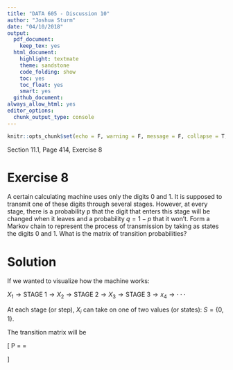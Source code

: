 ```yaml
---
title: "DATA 605 - Discussion 10"
author: "Joshua Sturm"
date: "04/10/2018"
output:
  pdf_document:
    keep_tex: yes
  html_document:
    highlight: textmate
    theme: sandstone
    code_folding: show
    toc: yes
    toc_float: yes
    smart: yes
  github_document:
always_allow_html: yes
editor_options: 
  chunk_output_type: console
---
```

```r
knitr::opts_chunk$set(echo = F, warning = F, message = F, collapse = T, cache = T)
```

Section 11.1, Page 414, Exercise 8

# Exercise 8
A certain calculating machine uses only the digits 0 and 1. It is supposed to transmit one of these digits through several stages. However, at every stage, there is a probability p that the digit that enters this stage will be changed
when it leaves and a probability $q = 1 - p$ that it won’t. Form a Markov chain to represent the process of transmission by taking as states the digits 0 and 1. What is the matrix of transition probabilities?

# Solution
If we wanted to visualize how the machine works:

$X_1 \to \text{STAGE 1} \to X_2 \to \text{STAGE 2} \to X_3 \to \text{STAGE 3} \to x_4 \to \cdot\cdot\cdot$

At each stage (or step), $X_i$ can take on one of two values (or states): $S = \{0, 1\}$.

The transition matrix will be

\[
P = 
\begin{pmatrix}  
q & p \\
p & q
\end{pmatrix}
= 
\begin{pmatrix}
1 - p & p \\
p & 1 - p
\end{pmatrix}
\]
